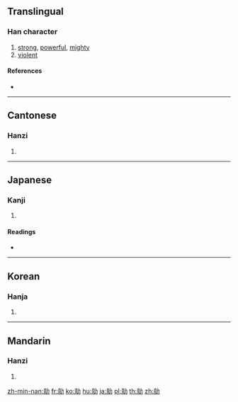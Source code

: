 ==Translingual==
{{Han etyl}}

===Han character===
{{Han char|rn=19|rad=力|as=08|sn=10|four=04927|canj=YFKS|ids=⿰京力}}

# [[strong]], [[powerful]], [[mighty]]
# [[violent]]

====References====
* {{Han ref|kx=0147.430|dkj=02370|dj=0333.060|hdz=10373.110|uh=52CD|ud=21197|bh=D0ED|bd=53485}}

----

==Cantonese==

===Hanzi===
{{yue-hanzi|jyut=|y=king4}}

# {{defn|lang=yue|sort=力08}}

----

==Japanese==

===Kanji===
{{ja-kanji|grade=|rs=力08}}

# {{defn|lang=ja|sort=力08}}

====Readings====
* {{ja-readings|on=[[けい]] (kei)|kun=[[つよい]] (tsuyoi)}}

----

==Korean==

===Hanja===
{{ko-hanja|hangeul=경|rv=gyeong|mr=kyŏng}}

# {{defn|lang=ko|sort=力08}}

----

==Mandarin==

===Hanzi===
{{cmn-hanzi|pin=[[qíng]] ([[qing2]])|wg=ch'ing<sup>2</sup>}}

# {{defn|lang=cmn|sort=力08}}

[[zh-min-nan:勍]]
[[fr:勍]]
[[ko:勍]]
[[hu:勍]]
[[ja:勍]]
[[pl:勍]]
[[th:勍]]
[[zh:勍]]